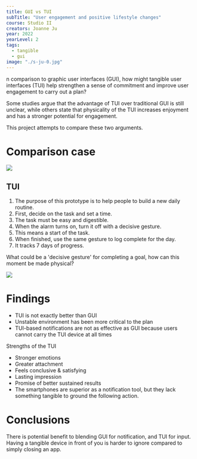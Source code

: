 ```yaml
---
title: GUI vs TUI
subTitle: "User engagement and positive lifestyle changes"
course: Studio II
creators: Joanne Ju
year: 2022
yearLevel: 2
tags:
  - tangible
  - gui
image: "./s-ju-0.jpg"
---
```


  
n comparison to graphic user interfaces (GUI), how might tangible user interfaces (TUI) help strengthen a sense of commitment and improve user engagement to carry out a plan?

Some studies argue that the advantage of TUI over traditional GUI is still unclear, while others state that physicality of the TUI increases enjoyment and has a stronger potential for engagement.

This project attempts to compare these two arguments.

# Comparison case

![](./s-ju-0.jpg)

<MauVideo id="0_nbn946dv" />

## TUI

1. The purpose of this prototype is to help people to build a new daily routine.
2. First, decide on the task and set a time.
3. The task must be easy and digestible.
4. When the alarm turns on, turn it off with a decisive gesture.
5. This means a start of the task.
6. When finished, use the same gesture to log complete for the day.
7. It tracks 7 days of progress.

What could be a 'decisive gesture' for completing a goal, how can this moment be made physical?

![](./s-ju-1.jpg)

# Findings

* TUI is not exactly better than GUI
* Unstable environment has been more critical to the plan
* TUI-based notifications are not as effective as GUI because users cannot carry the TUI device at all times

Strengths of the TUI
* Stronger emotions
* Greater attachment
* Feels conclusive & satisfying
* Lasting impression
* Promise of better sustained results
* The smartphones are superior as a notification tool, but they lack something tangible to ground the following action.

# Conclusions

There is potential benefit to blending GUI for notification, and TUI for input. Having a tangible device in front of you is harder to ignore compared to simply closing an app.


